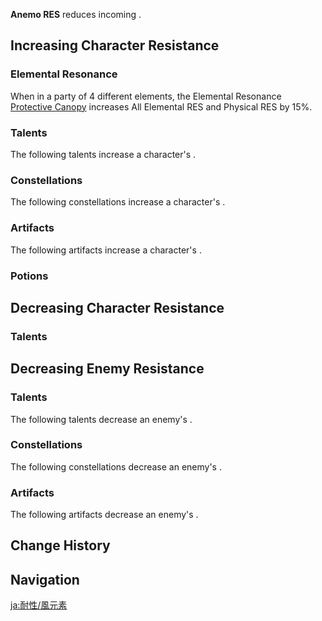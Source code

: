 {{ResistanceTabs}}
{{See also|Anemo|Anemo Damage Bonus}}
{{Terminology Infobox
|title        = Anemo RES
|type         = Attributes
}}
'''Anemo RES''' reduces incoming {{Color|Anemo DMG}}.

==Increasing Character Resistance==
===Elemental Resonance===
{{Main|Elemental Resonance}}
When in a party of 4 different elements, the Elemental Resonance [[Protective Canopy]] increases All Elemental RES and Physical RES by 15%.

===Talents===
The following talents increase a character's {{Color|Anemo|Anemo RES}}.
{{Talents by Category Table|Anemo RES Increase Talents}}

===Constellations===
The following constellations increase a character's {{Color|Anemo|Anemo RES}}.
{{Constellations by Category Table|Anemo RES Increase Constellations}}

===Artifacts===
The following artifacts increase a character's {{Color|Anemo|Anemo RES}}.
{{Artifacts by Category Table|Anemo RES Increase Artifacts}}

===Potions===
{{Food by Category Table|Anemo RES Dishes}}

==Decreasing Character Resistance==
===Talents===
{{Talents by Category Table|Anemo RES Decrease Talents}}

==Decreasing Enemy Resistance==
===Talents===
The following talents decrease an enemy's {{Color|Anemo|Anemo RES}}.
{{Talents by Category Table|Anemo RES Reduction Talents}}

===Constellations===
The following constellations decrease an enemy's {{Color|Anemo|Anemo RES}}.
{{Constellations by Category Table|Anemo RES Reduction Constellations}}

===Artifacts===
The following artifacts decrease an enemy's {{Color|Anemo|Anemo RES}}.
{{Artifacts by Category Table|Anemo RES Reduction Artifacts}}

==Change History==
{{Change History|1.0}}

==Navigation==
{{Attribute Navbox}}

[[ja:耐性/風元素]]